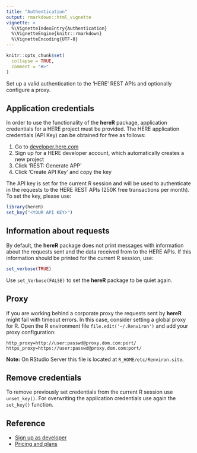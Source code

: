 ```yaml
---
title: "Authentication"
output: rmarkdown::html_vignette
vignette: >
  %\VignetteIndexEntry{Authentication}
  %\VignetteEngine{knitr::rmarkdown}
  %\VignetteEncoding{UTF-8}
---
```


```r
knitr::opts_chunk$set(
  collapse = TRUE,
  comment = "#>"
)
```

Set up a valid authentication to the 'HERE' REST APIs and optionally configure a proxy.

## Application credentials
In order to use the functionality of the **hereR** package, application credentials for a HERE project must be provided. The HERE application credentials (API Key) can be obtained for free as follows:

1. Go to [developer.here.com](https://developer.here.com/)
2. Sign up for a HERE developer account, which automatically creates a new project 
3. Click 'REST: Generate APP'
4. Click 'Create API Key' and copy the key

The API key is set for the current R session and will be used to authenticate in the requests to the HERE REST APIs (250K free transactions per month).
To set the key, please use:

```r
library(hereR)
set_key("<YOUR API KEY>")
```

## Information about requests
By default, the **hereR** package does not print messages with information about the
requests sent and the data received from to the HERE APIs. If this information should be printed for the current R session, use:

```r
set_verbose(TRUE)
```

Use `set_Verbose(FALSE)` to set the **hereR** package to be quiet again.

## Proxy
If you are working behind a corporate proxy the requests sent by **hereR** might fail with timeout errors.
In this case, consider setting a global proxy for R. Open the R environment file `file.edit('~/.Renviron')` and add your proxy configuration:

```
http_proxy=http://user:passwd@proxy.dom.com:port/
https_proxy=https://user:passwd@proxy.dom.com:port/
```

**Note:** On RStudio Server this file is located at `R_HOME/etc/Renviron.site`.

## Remove credentials
To remove previously set credentials from the current R session use `unset_key()`.
For overwriting the application credentials use again the `set_key()` function.

## Reference

* [Sign up as developer](https://developer.here.com/sign-up?create=Freemium-Basic&keepState=true&step=account)
* [Pricing and plans](https://developer.here.com/pricing)

